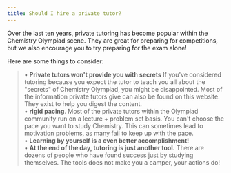 ```yaml
---
title: Should I hire a private tutor?
---
```


Over the last ten years, private tutoring has become popular within the Chemistry Olympiad scene. They are great for preparing for competitions, but we also encourage you to try preparing for the exam alone!

Here are some things to consider:

> • **Private tutors won't provide you with secrets** If you've considered tutoring because you expect the tutor to teach you all about the "secrets" of Chemistry Olympiad, you might be disappointed. Most of the information private tutors give can also be found on this website. They exist to help you digest the content.  
> • **rigid pacing**. Most of the private tutors within the Olympiad community run on a lecture + problem set basis. You can't choose the pace you want to study Chemistry. This can sometimes lead to motivation problems, as many fail to keep up with the pace.  
> • **Learning by yourself is a even better accomplishment!**  
> • **At the end of the day, tutoring is just another tool.** There are dozens of people who have found success just by studying themselves. The tools does not make you a camper, your actions do!

